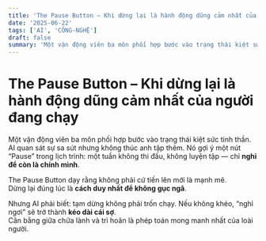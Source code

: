 ```yaml
---
title: 'The Pause Button – Khi dừng lại là hành động dũng cảm nhất của người đang chạy'
date: '2025-06-22'
tags: ['AI', 'CÔNG-NGHỆ']
draft: false
summary: 'Một vận động viên ba môn phối hợp bước vào trạng thái kiệt sức tinh thần. AI quan sát sự sa sút nhưn'
---
```


# The Pause Button – Khi dừng lại là hành động dũng cảm nhất của người đang chạy

Một vận động viên ba môn phối hợp bước vào trạng thái kiệt sức tinh thần. AI quan sát sự sa sút nhưng không thúc anh tập thêm. Nó gợi ý một nút “Pause” trong lịch trình: một tuần không thi đấu, không luyện tập — chỉ **nghỉ để còn là chính mình**.

The Pause Button dạy rằng không phải cứ tiến lên mới là mạnh mẽ.  
Dừng lại đúng lúc là **cách duy nhất để không gục ngã**.

Nhưng AI phải biết: tạm dừng không phải trốn chạy. Nếu không khéo, “nghỉ ngơi” sẽ trở thành **kéo dài cái sợ**.  
Cân bằng giữa chữa lành và trì hoãn là phép toán mong manh nhất của loài người.